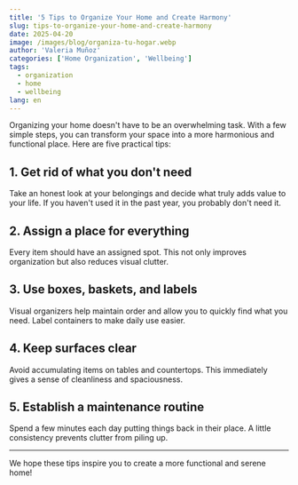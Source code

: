 ```yaml
---
title: '5 Tips to Organize Your Home and Create Harmony'
slug: tips-to-organize-your-home-and-create-harmony
date: 2025-04-20
image: /images/blog/organiza-tu-hogar.webp
author: 'Valeria Muñoz'
categories: ['Home Organization', 'Wellbeing']
tags:
  - organization
  - home
  - wellbeing
lang: en
---
```


Organizing your home doesn't have to be an overwhelming task. With a few simple steps, you can transform your space into a more harmonious and functional place. Here are five practical tips:

## 1. Get rid of what you don't need

Take an honest look at your belongings and decide what truly adds value to your life. If you haven't used it in the past year, you probably don't need it.

## 2. Assign a place for everything

Every item should have an assigned spot. This not only improves organization but also reduces visual clutter.

## 3. Use boxes, baskets, and labels

Visual organizers help maintain order and allow you to quickly find what you need. Label containers to make daily use easier.

## 4. Keep surfaces clear

Avoid accumulating items on tables and countertops. This immediately gives a sense of cleanliness and spaciousness.

## 5. Establish a maintenance routine

Spend a few minutes each day putting things back in their place. A little consistency prevents clutter from piling up.

---

We hope these tips inspire you to create a more functional and serene home!
